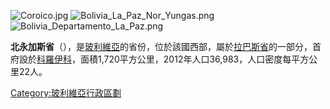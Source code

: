 [[Image:Coroico.jpg|right]]
[[Image:Bolivia_La_Paz_Nor_Yungas.png|right]]
[[Image:Bolivia_Departamento_La_Paz.png|right]]

'''北永加斯省'''（{{lang-es|Provincia de Nor Yungas}}），是[[玻利維亞|玻利維亞]]的省份，位於該國西部，屬於[[拉巴斯省_(玻利維亞)|拉巴斯省]]的一部分，首府設於[[科羅伊科|科羅伊科]]，面積1,720平方公里，2012年人口36,983，人口密度每平方公里22人。

{{coord|16|10|S|67|40|W|type:adm2nd_region:BO|display=title}}

{{Bolivia-geo-stub}}
{{玻利維亞省份}}

[[Category:玻利維亞行政區劃|Category:玻利維亞行政區劃]]